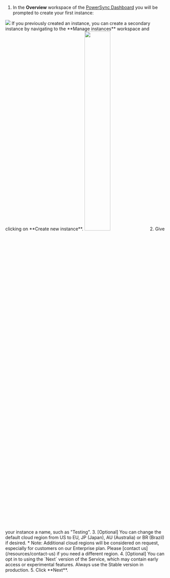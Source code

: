 1. In the **Overview** workspace of the [PowerSync Dashboard](/usage/tools/powersync-dashboard) you will be prompted to create your first instance:
  <Frame>
    <img src="/images/installation/overview-create-instance.png" />
  </Frame>
  <Note>
    If you previously created an instance, you can create a secondary instance by navigating to the **Manage instances** workspace and clicking on **Create new instance**.
    <img src="/images/installation/create-new-instance.png" width="40%" />
  </Note>
2. Give your instance a name, such as "Testing".
3. [Optional] You can change the default cloud region from US to EU, JP (Japan), AU (Australia) or BR (Brazil) if desired.
   * Note: Additional cloud regions will be considered on request, especially for customers on our Enterprise plan. Please [contact us](/resources/contact-us) if you need a different region.
4. [Optional] You can opt in to using the `Next` version of the Service, which may contain early access or experimental features. Always use the Stable version in production. 
5. Click **Next**.
